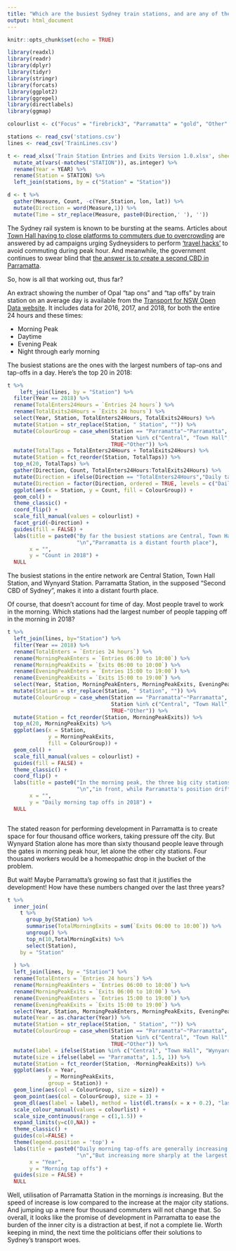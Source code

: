 ---
title: "Which are the busiest Sydney train stations, and are any of them Parramatta?"
output: html_document
---

```{r setup, include=FALSE}
knitr::opts_chunk$set(echo = TRUE)
```

```{r load_libraries, include=FALSE}

library(readxl)
library(readr)
library(dplyr)
library(tidyr)
library(stringr)
library(forcats)
library(ggplot2)
library(ggrepel)
library(directlabels)
library(ggmap)


```

```{r parameters, include=FALSE}

colourlist <- c("Focus" = "firebrick3", "Parramatta" = "gold", "Other" = "grey79")

```


```{r data_extract, include=FALSE}

stations <- read_csv('stations.csv')
lines <- read_csv('TrainLines.csv')

t <- read_xlsx('Train Station Entries and Exits Version 1.0.xlsx', sheet = 2) %>%
  mutate_at(vars(-matches("STATION")), as.integer) %>%
  rename(Year = YEAR) %>%
  rename(Station = STATION) %>%
  left_join(stations, by = c("Station" = "Station"))

d <- t %>%
  gather(Measure, Count, -c(Year,Station, lon, lat)) %>%
  mutate(Direction = word(Measure,1)) %>%
  mutate(Time = str_replace(Measure, paste0(Direction,' '), ''))

```

The Sydney rail system is known to be bursting at the seams.  Articles about [Town Hall having to close platforms to commuters due to overcrowding](https://www.smh.com.au/national/nsw/town-hall-station-overcrowding-to-force-staff-to-slow-access-at-peak-20180921-p5056j.html) are answered by ad campaigns urging Sydneysiders to perform ['travel hacks'](https://www.mysydney.nsw.gov.au/travelhacks) to avoid commuting during peak hour.  And meanwhile, the government continues to swear blind that [the answer is to create a second CBD in Parramatta](https://www.commercialrealestate.com.au/news/nsw-government-eyes-new-home-for-4000-office-workers-in-parramatta/).

So, how is all that working out, thus far?

An extract showing the number of Opal "tap ons" and "tap offs" by train station on an average day is available from the [Transport for NSW Open Data website](https://opendata.transport.nsw.gov.au/dataset/opal-trips-train).  It includes data for 2016, 2017, and 2018, for both the entire 24 hours and these times:

* Morning Peak
* Daytime
* Evening Peak
* Night through early morning

The busiest stations are the ones with the largest numbers of tap-ons and tap-offs in a day.  Here's the top 20 in 2018:

```{r busiest_stations, echo=FALSE}

t %>%
    left_join(lines, by = "Station") %>%
  filter(Year == 2018) %>%
  rename(TotalEnters24Hours = `Entries 24 hours`) %>%
  rename(TotalExits24Hours = `Exits 24 hours`) %>%
  select(Year, Station, TotalEnters24Hours, TotalExits24Hours) %>%
  mutate(Station = str_replace(Station, " Station", "")) %>%
  mutate(ColourGroup = case_when(Station == "Parramatta"~"Parramatta",
                                 Station %in% c("Central", "Town Hall", "Wynyard")~"Focus",
                                 TRUE~"Other")) %>%
  mutate(TotalTaps = TotalEnters24Hours + TotalExits24Hours) %>%
  mutate(Station = fct_reorder(Station, TotalTaps)) %>%
  top_n(20, TotalTaps) %>%
  gather(Direction, Count, TotalEnters24Hours:TotalExits24Hours) %>%
  mutate(Direction = ifelse(Direction == "TotalEnters24Hours","Daily tap ons", "Daily tap offs")) %>%
  mutate(Direction = factor(Direction, ordered = TRUE, levels = c("Daily tap ons", "Daily tap offs"))) %>%
  ggplot(aes(x = Station, y = Count, fill = ColourGroup)) +
  geom_col() + 
  theme_classic() +
  coord_flip() +
  scale_fill_manual(values = colourlist) +
  facet_grid(~Direction) +
  guides(fill = FALSE) +
  labs(title = paste0("By far the busiest stations are Central, Town Hall, and Wynyard",
                      "\n","Parramatta is a distant fourth place"),
       x = "",
       y = "Count in 2018") +
  NULL


```

The busiest stations in the entire network are Central Station, Town Hall Station, and Wynyard Station.  Parramatta Station, in the supposed "Second CBD of Sydney", makes it into a distant fourth place.  

Of course, that doesn't account for time of day.  Most people travel to work in the morning.  Which stations had the largest number of people tapping off in the morning in 2018?

```{r morning_tap_off, echo=FALSE}

t %>%
  left_join(lines, by="Station") %>%
  filter(Year == 2018) %>%
  rename(TotalEnters = `Entries 24 hours`) %>%
  rename(MorningPeakEnters = `Entries 06:00 to 10:00`) %>%
  rename(MorningPeakExits = `Exits 06:00 to 10:00`) %>%
  rename(EveningPeakEnters = `Entries 15:00 to 19:00`) %>%
  rename(EveningPeakExits = `Exits 15:00 to 19:00`) %>%
  select(Year, Station, MorningPeakEnters, MorningPeakExits, EveningPeakEnters, EveningPeakExits) %>%
  mutate(Station = str_replace(Station, " Station", "")) %>%
  mutate(ColourGroup = case_when(Station == "Parramatta"~"Parramatta",
                                 Station %in% c("Central", "Town Hall", "Wynyard")~"Focus",
                                 TRUE~"Other")) %>%
  mutate(Station = fct_reorder(Station, MorningPeakExits)) %>%
  top_n(20, MorningPeakExits) %>%
  ggplot(aes(x = Station,
             y = MorningPeakExits,
             fill = ColourGroup)) +
  geom_col() +
  scale_fill_manual(values = colourlist) +
  guides(fill = FALSE) +
  theme_classic() +
  coord_flip() +
  labs(title = paste0("In the morning peak, the three big city stations move even further ",
                      "\n","in front, while Parramatta's position drifts to sixth place"),
       x = "",
       y = "Daily morning tap offs in 2018") +
  NULL



```

The stated reason for performing development in Parramatta is to create space for four thousand office workers, taking pressure off the city.  But Wynyard Station alone has more than sixty thousand people leave through the gates in morning peak hour, let alone the other city stations.  Four thousand workers would be a homeopathic drop in the bucket of the problem.

But wait!  Maybe Parramatta's growing so fast that it justifies the development!  How have these numbers changed over the last three years?

```{r morning_exits_trend, echo=FALSE, message=FALSE, warning=FALSE, error=FALSE}

t %>%
  inner_join(
    t %>%
      group_by(Station) %>%
      summarise(TotalMorningExits = sum(`Exits 06:00 to 10:00`)) %>%
      ungroup() %>%
      top_n(10,TotalMorningExits) %>%
      select(Station),
    by = "Station"
    
  ) %>% 
  left_join(lines, by = "Station") %>% 
  rename(TotalEnters = `Entries 24 hours`) %>%
  rename(MorningPeakEnters = `Entries 06:00 to 10:00`) %>%
  rename(MorningPeakExits = `Exits 06:00 to 10:00`) %>%
  rename(EveningPeakEnters = `Entries 15:00 to 19:00`) %>%
  rename(EveningPeakExits = `Exits 15:00 to 19:00`) %>%
  select(Year, Station, MorningPeakEnters, MorningPeakExits, EveningPeakEnters, EveningPeakExits) %>%
  mutate(Year = as.character(Year)) %>%
  mutate(Station = str_replace(Station, " Station", "")) %>%
  mutate(ColourGroup = case_when(Station == "Parramatta"~"Parramatta",
                                 Station %in% c("Central", "Town Hall", "Wynyard")~"Focus",
                                 TRUE~"Other")) %>%
  mutate(label = ifelse(Station %in% c("Central", "Town Hall", "Wynyard", "Parramatta"),Station,"")) %>%
  mutate(size = ifelse(label == "Parramatta", 1.5, 1)) %>%
  mutate(Station = fct_reorder(Station, -MorningPeakExits)) %>%
  ggplot(aes(x = Year,
             y = MorningPeakExits,
             group = Station)) +
  geom_line(aes(col = ColourGroup, size = size)) +
  geom_point(aes(col = ColourGroup), size = 3) +
  geom_dl(aes(label = label), method = list(dl.trans(x = x + 0.2), "last.points", cex = 0.7)) +
  scale_colour_manual(values = colourlist) +
  scale_size_continuous(range = c(1,1.5)) +
  expand_limits(y=c(0,NA)) +
  theme_classic() +
  guides(col=FALSE) +
  theme(legend.position = 'top') +
  labs(title = paste0("Daily morning tap-offs are generally increasing everywhere",
                      "\n","But increasing more sharply at the largest stations"),
       x = "Year",
       y = "Morning tap offs") +
  guides(size = FALSE) +
  NULL


```

Well, utilisation of Parramatta Station in the mornings *is* increasing.  But the speed of increase is low compared to the increase at the major city stations.  And jumping up a mere four thousand commuters will not change that.  So overall, it looks like the promise of development in Parramatta to ease the burden of the inner city is a distraction at best, if not a complete lie.  Worth keeping in mind, the next time the politicians offer their solutions to Sydney's transport woes.

<br>